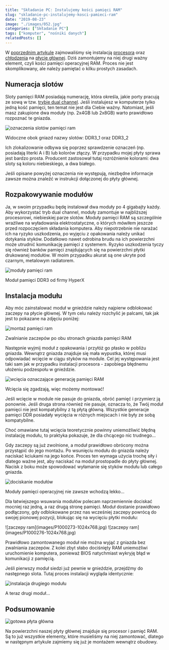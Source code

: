 ```yaml
---
title: "Składanie PC: Instalujemy kości pamięci RAM"
slug: "skladanie-pc-instalujemy-kosci-pamieci-ram"
date: "2019-08-23"
image: "./images/052.jpg"
categories: ["Składanie PC"]
tags: ["komputer", "nośniki danych"]
relatedPosts: []
---
```


W [poprzednim artykule](/skladanie-pc-montaz-procesora-i-chlodzenia/) zajmowaliśmy się instalacją [procesora](/procesory/) oraz [chłodzenia](/chlodzenie-komputera/) na [płycie głównej](/plyty-glowne-czesc-1/). Dziś zamontujemy na niej drugi ważny element, czyli kości pamięci operacyjnej RAM. Proces nie jest skomplikowany, ale należy pamiętać o kilku prostych zasadach.

## Numeracja slotów

Sloty pamięci RAM posiadają numerację, która określa, jakie porty pracują ze sową w tzw. [trybie dual channel](/pamieci-ram/). Jeśli instalujesz w komputerze tylko jedną kość pamięci, ten temat nie jest dla Ciebie ważny. Natomiast, jeśli masz zakupione dwa moduły (np. 2x4GB lub 2x8GB) warto prawidłowo rozpoznać te gniazda.

![oznaczenia slotów pamięci ram](images/P1000267-1024x768.jpg)

<ImageDescription>Widoczne obok gniazd nazwy slotów: DDR3_1 oraz DDR3_2</ImageDescription>

Ich zlokalizowanie odbywa się poprzez sprawdzenie oznaczeń (np. posiadają literki A i B) lub kolorów złączy. W przypadku mojej płyty sprawa jest bardzo prosta. Producent zastosował tutaj rozróżnienie kolorami: dwa sloty są koloru niebieskiego, a dwa białego.

<InfoBlock>Jeśli opisane powyżej oznaczenia nie występują, niezbędne informacje zawsze można znaleźć w instrukcji dołączonej do płyty głównej.</InfoBlock>

## Rozpakowywanie modułów

Ja, w swoim przypadku będę instalował dwa moduły po 4 gigabajty każdy. Aby wykorzystać tryb dual channel, moduły zamontuje w najbliższej procesorowi, niebieskiej parze slotów. Moduły pamięci RAM są szczególnie wrażliwe na wyładowania elektrostatyczne, o których mówiłem jeszcze przed rozpoczęciem składania komputera. Aby niepotrzebnie nie narażać ich na ryzyko uszkodzenia, po wyjęciu z opakowania należy unikać dotykania styków. Dodatkowo nawet odrobina brudu na ich powierzchni może utrudnić komunikację pamięci z systemem. Ryzyko uszkodzenia tyczy się również banków pamięci znajdujących się na powierzchni płytki drukowanej modułów. W moim przypadku akurat są one ukryte pod czarnym, metalowym radiatorem.

![moduły pamięci ram](images/P1000266-1024x768.jpg)

<ImageDescription>Moduł pamięci DDR3 od firmy HyperX</ImageDescription>

## Instalacja modułu

Aby móc zainstalować moduł w gnieździe należy najpierw odblokować zaczepy na płycie głównej. W tym celu należy rozchylić je palcami, tak jak jest to pokazane na zdjęciu poniżej:

![montaż pamięci ram](images/P1000269-1024x768.jpg)

<ImageDescription>Zwalnianie zaczepów po obu stronach gniazda pamięci RAM</ImageDescription>

Następnie wyjmij moduł z opakowania i przyłóż go płasko w pobliżu gniazda. Wewnątrz gniazda znajduje się mała wypustka, której musi odpowiadać wcięcie w ciągu styków na module. Cel jej występowania jest taki sam jak w przypadku instalacji procesora - zapobiega błędnemu ułożeniu podzespołu w gnieździe.

![wcięcia oznaczające generację pamięci RAM](images/P1000270-1024x768.jpg)

<ImageDescription>Wcięcia się zgadzają, więc możemy montować!</ImageDescription>

Jeśli wcięcie w module nie pasuje do gniazda, obróć pamięć i przymierz ją ponownie. Jeśli druga strona również nie pasuje, oznacza to, że Twój moduł pamięci nie jest kompatybilny z tą płytą główną. Wszystkie generacje pamięci DDR posiadały wycięcia w różnych miejscach i nie były ze sobą kompatybilne.

<WarningBlock>Choć omawiane tutaj wcięcia teoretycznie powinny uniemożliwić błędną instalację modułu, to praktyka pokazuje, że dla chcącego nic trudnego...</WarningBlock>

Gdy zaczepy są już zwolnione, a moduł prawidłowo obrócony można przystąpić do jego montażu. Po wsunięciu modułu do gniazda należy naciskać kciukami na jego końce. Proces ten wymaga użycia trochę siły i dlatego ważne jest, aby naciskać na moduł prostopadle do płyty głównej. Nacisk z boku może spowodować wyłamanie się styków modułu lub całego gniazda.

![dociskanie modułów](images/P1000274-1024x768.jpg)

<ImageDescription>Moduły pamięci operacyjnej nie zawsze wchodzą lekko...</ImageDescription>

Dla łatwiejszego wsuwania modułów polecam naprzemiennie dociskać mocniej raz jedną, a raz drugą stronę pamięci. Moduł dostanie prawidłowo podłączony, gdy odblokowane przez nas wcześniej zaczepy powrócą do swojej pionowej pozycji, blokując się na wycięciu płytki modułu:

<Gallery>
![zaczepy ram](images/P1000273-1024x768.jpg)
![zaczepy ram](images/P1000276-1024x768.jpg)
</Gallery>

Prawidłowo zamontowanego moduł nie można wyjąć z gniazda bez zwalniania zaczepów. Z kolei zbyt słabo dociśnięty RAM uniemożliwi uruchomienie komputera, ponieważ BIOS natychmiast wykryję błąd w komunikacji z pamięcią.

Jeśli pierwszy moduł siedzi już pewnie w gnieździe, przejdźmy do następnego slota. Tutaj proces instalacji wygląda identycznie:

![instalacja drugiego modułu](images/P1000278-1024x768.jpg)

<ImageDescription>A teraz drugi moduł...</ImageDescription>

## Podsumowanie

![gotowa płyta główna](images/P1000283-1024x768.jpg)

Na powierzchni naszej płyty głównej znajduje się procesor i pamięć RAM. Są to już wszystkie elementy, które musieliśmy na niej zamontować, dlatego w następnym artykule zajmiemy się już je montażem wewnątrz obudowy.

<AssemblingPcFooter nextPost='/skladanie-pc-montaz-zasilacza-i-plyty-glownej'/>
